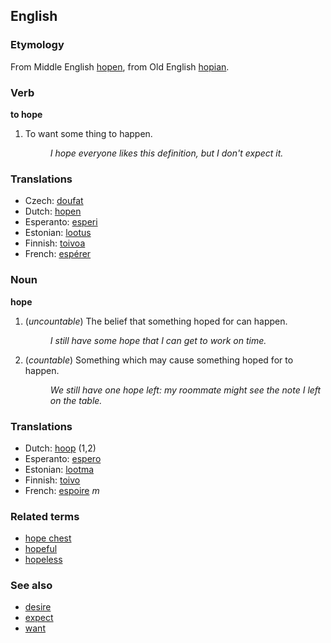 ==English==
===Etymology===
From Middle English [[hopen]], from Old English [[hopian]].
===Verb===
'''to hope'''
#To want some thing to happen.
#: ''I hope everyone likes this definition, but I don't expect it.''

===Translations===
*Czech: [[doufat]]
*Dutch: [[hopen]]
*Esperanto: [[esperi]]
*Estonian: [[lootus]]
*Finnish: [[toivoa]]
*French: [[espérer]]

===Noun===
'''hope'''
# (''uncountable'') The belief that something hoped for can happen.
#: ''I still have some hope that I can get to work on time.''
# (''countable'') Something which may cause something hoped for to happen.
#: ''We still have one hope left: my roommate might see the note I left on the table.''

===Translations===
*Dutch: [[hoop]] (1,2)
*Esperanto: [[espero]]
*Estonian: [[lootma]]
*Finnish: [[toivo]]
*French: [[espoire]] ''m''

===Related terms===
*[[hope chest]]
*[[hopeful]]
*[[hopeless]]

===See also===
*[[desire]]
*[[expect]]
*[[want]]